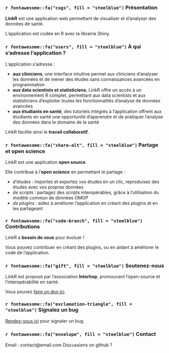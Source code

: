 ### `r fontawesome::fa("cogs", fill = "steelblue")` Présentation

**LinkR** est une application web permettant de visualiser et d'analyser des données de santé.

L'application est codée en R avec la librairie Shiny.

### `r fontawesome::fa("users", fill = "steelblue")` À qui s'adresse l'application ?

L'application s'adresse :

- **aux cliniciens**, une interface intuitive permet aux cliniciens d'analyser les données et de mener des études sans connaissances avancées en programmation
- **aux data scientists et statisticiens**, LinkR offre un accès à un environnement R complet, permettant aux data scientists et aux statisticiens d'exploiter toutes les fonctionnalités d'analyse de données avancées
- **aux étudiants en santé**, des tutoriels intégrés à l'application offrent aux étudiants en santé une opportunité d'apprendre et de pratiquer l'analyse des données dans le domaine de la santé

LinkR facilite ainsi le **travail collaboratif**.

### `r fontawesome::fa("share-alt", fill = "steelblue")` Partage et open science

LinkR est une application **open source**.

Elle contribue à l'**open science** en permettant le partage :

- *d'études* : importez et exportez vos études en un clic, reproduisez des études avec vos propres données
- *de scripts* : partagez des scripts interopérables, grâce à l'utilisation du modèle commun de données OMOP
- *de plugins* : aidez à améliorer l'application en créant des plugins et en les partageant

### `r fontawesome::fa("code-branch", fill = "steelblue")` Contributions

LinkR a **besoin de vous** pour évoluer !

Vous pouvez contribuer en créant des plugins, ou en aidant à améliorer le code de l'application.

### `r fontawesome::fa("gift", fill = "steelblue")` Soutenez-nous

LinkR est proposé par l'association **Interhop**, promouvant l'open-source et l'interopérabilité en santé.

Vous pouvez [faire un don ici](https://interhop.org/dons/).

### `r fontawesome::fa("exclamation-triangle", fill = "steelblue")` Signalez un bug

[Rendez-vous ici](https://github.com/BorisDelange/LinkR/issues) pour signaler un bug.

### `r fontawesome::fa("envelope", fill = "steelblue")` Contact

Email : contact@email.com
Discussions on github ?